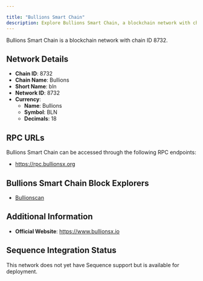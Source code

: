 ```yaml
---

title: "Bullions Smart Chain"
description: Explore Bullions Smart Chain, a blockchain network with chain ID 8732. Learn about its native currency, Bullions, and how to interact with the network.
---
```




Bullions Smart Chain is a blockchain network with chain ID 8732.

## Network Details

- **Chain ID**: 8732
- **Chain Name**: Bullions
- **Short Name**: bln
- **Network ID**: 8732
- **Currency**: 
  - **Name**: Bullions
  - **Symbol**: BLN
  - **Decimals**: 18

## RPC URLs

Bullions Smart Chain can be accessed through the following RPC endpoints:

- https://rpc.bullionsx.org

## Bullions Smart Chain Block Explorers

- [Bullionscan](https://bullionscan.org)

## Additional Information

- **Official Website**: https://www.bullionsx.io

## Sequence Integration Status

This network does not yet have Sequence support but is available for deployment.
